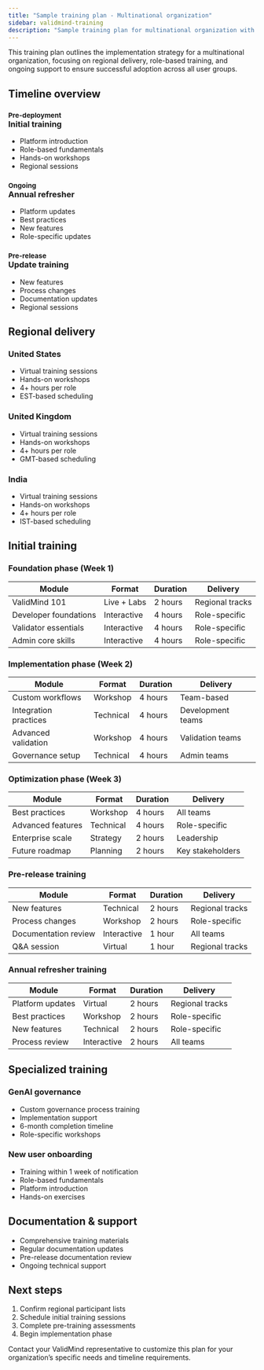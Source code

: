 ```yaml
---
title: "Sample training plan - Multinational organization"
sidebar: validmind-training
description: "Sample training plan for multinational organization with regional delivery and role-based training requirements."
---
```


This training plan outlines the implementation strategy for a multinational organization, focusing on regional delivery, role-based training, and ongoing support to ensure successful adoption across all user groups.

## Timeline overview

:::: {.flex .flex-wrap .justify-around}

::: {.w-30-ns}
### <sup>Pre-deployment</sup><br>Initial training

- Platform introduction
- Role-based fundamentals
- Hands-on workshops
- Regional sessions
:::

::: {.w-30-ns}
### <sup>Ongoing</sup><br>Annual refresher  

- Platform updates
- Best practices
- New features
- Role-specific updates
:::

::: {.w-30-ns}
### <sup>Pre-release</sup><br>Update training

- New features
- Process changes
- Documentation updates
- Regional sessions
:::

::::

## Regional delivery

:::: {.flex .flex-wrap .justify-around}

::: {.w-33-ns .pr2}
### United States
- Virtual training sessions
- Hands-on workshops
- 4+ hours per role
- EST-based scheduling
::: 

::: {.w-33-ns .pl2}
### United Kingdom
- Virtual training sessions
- Hands-on workshops
- 4+ hours per role
- GMT-based scheduling
:::

::: {.w-33-ns .pl2}
### India
- Virtual training sessions
- Hands-on workshops
- 4+ hours per role
- IST-based scheduling
:::

::::

::: {.attn}
## Initial training
 
### Foundation phase (Week 1)

| Module | Format | Duration | Delivery |
|--------|---------|----------|-----------|
| ValidMind 101 | Live + Labs | 2 hours | Regional tracks |
| Developer foundations | Interactive | 4 hours | Role-specific |
| Validator essentials | Interactive | 4 hours | Role-specific |
| Admin core skills | Interactive | 4 hours | Role-specific |

### Implementation phase (Week 2)

| Module | Format | Duration | Delivery |
|--------|---------|----------|-----------|
| Custom workflows | Workshop | 4 hours | Team-based |
| Integration practices | Technical | 4 hours | Development teams |
| Advanced validation | Workshop | 4 hours | Validation teams |
| Governance setup | Technical | 4 hours | Admin teams |

### Optimization phase (Week 3)

| Module | Format | Duration | Delivery |
|--------|---------|----------|-----------|
| Best practices | Workshop | 4 hours | All teams |
| Advanced features | Technical | 4 hours | Role-specific |
| Enterprise scale | Strategy | 2 hours | Leadership |
| Future roadmap | Planning | 2 hours | Key stakeholders |
:::

::: {.attn}
### Pre-release training

| Module | Format | Duration | Delivery |
|--------|---------|----------|-----------|
| New features | Technical | 2 hours | Regional tracks |
| Process changes | Workshop | 2 hours | Role-specific |
| Documentation review | Interactive | 1 hour | All teams |
| Q&A session | Virtual | 1 hour | Regional tracks |
:::

::: {.attn}
### Annual refresher training

| Module | Format | Duration | Delivery |
|--------|---------|----------|-----------|
| Platform updates | Virtual | 2 hours | Regional tracks |
| Best practices | Workshop | 2 hours | Role-specific |
| New features | Technical | 2 hours | Role-specific |
| Process review | Interactive | 2 hours | All teams |
:::

## Specialized training

:::: {.flex .flex-wrap .justify-around}

::: {.w-50-ns .pr2}
### GenAI governance
- Custom governance process training
- Implementation support
- 6-month completion timeline
- Role-specific workshops
:::

::: {.w-50-ns .pl2}
### New user onboarding
- Training within 1 week of notification
- Role-based fundamentals
- Platform introduction
- Hands-on exercises
:::

::::

## Documentation & support

- Comprehensive training materials
- Regular documentation updates
- Pre-release documentation review
- Ongoing technical support

::: {.feature}

## Next steps

1. Confirm regional participant lists
2. Schedule initial training sessions
3. Complete pre-training assessments
4. Begin implementation phase

Contact your ValidMind representative to customize this plan for your organization's specific needs and timeline requirements.

::: 